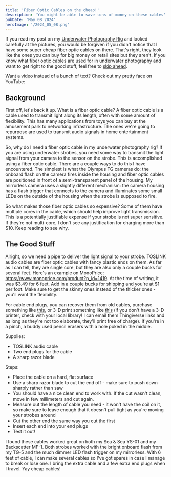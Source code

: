 ```yaml
---
title: 'Fiber Optic Cables on the cheap!'
description: 'You might be able to save tons of money on these cables'
pubDate: 'May 08 2024'
heroImage: '/2024_05_08.png'
---
```



If you read my post on my [Underwater Photography Rig](/2024-05-01-underwater-photo-rig/) and looked carefully at the pictures, you would be forgiven if you didn't notice that 
I have some super cheap fiber optic cables on there. That's right, they look like the ones you can buy for big money on retail sites but they aren't. If you know what fiber 
optic cables are used for in underwater photography and want to get right to the good stuff, feel free to [skip ahead](#the-good-stuff).

Want a video instead of a bunch of text? Check out my pretty face on YouTube:

<YouTube id="https://youtu.be/ebHj_CF8qUw?si=oUj4w8tQHCGJfAKy" />


## Background

First off, let's back it up. What is a fiber optic cable? A fiber optic cable is a cable used to transmit light along its length, often with some amount of flexibility. This 
has many applications from toys you can buy at the amusement park to networking infrastructure. The ones we're going to repurpose are used to transmit audio signals in home 
entertainment systems.

So, why do I need a fiber optic cable in my underwater photography rig? If you are using underwater strobes, you need some way to transmit the light signal from your camera to 
the sensor on the strobe. This is accomplished using a fiber optic cable. There are a couple ways to do this I have encountered. The simplest is what the Olympus TG cameras do: 
the onboard flash on the camera fires inside the housing and fiber optic cables are positioned in front of a semi-transparent panel of the housing. My mirrorless camera uses 
a slightly different mechanism: the camera housing has a flash trigger that connects to the camera and illuminates some small LEDs on the outside of the housing when the strobe 
is supposed to fire.

So what makes those fiber optic cables so expensive? Some of them have multiple cores in the cable, which should help improve light transmission. This is a potentially 
justifiable expense if your strobe is not super sensitive. If they're not multi-core, I don't see any justification for charging more than $10. Keep reading to see why.

## The Good Stuff

Alright, so we need a pipe to deliver the light signal to your strobe. TOSLINK audio cables are fiber optic cables with fancy plastic ends on them. As far as I can tell, they 
are single core, but they are also only a couple bucks for several feet. Here's an example on MonoPrice: https://www.monoprice.com/product?p_id=1419. At the time of writing, it
was $3.49 for 6 feet. Add in a couple bucks for shipping and you're at $1 per foot. Make sure to get the skinny ones instead of the thicker ones - you'll want the flexibility.

For cable end plugs, you can recover them from old cables, purchase something like [this](https://www.backscatter.com/Inon-Double-Hole-Rubber-bushing-for-fiber-optic-ca), or 3-D print 
something like [this](https://www.thingiverse.com/thing:4624742) (if you don't have a 3-D printer, check with your local 
library! I can email them Thingiverse links and as long as they're not too elaborate, they'll print free of charge). If you're in a pinch, a buddy used pencil erasers with 
a hole poked in the middle.

Supplies:
* TOSLINK audio cable
* Two end plugs for the cable
* A sharp razor blade

Steps:

* Place the cable on a hard, flat surface 
* Use a sharp razor blade to cut the end off - make sure to push down sharply rather than saw
* You should have a nice clean end to work with. If the cut wasn't clean, move in few millimeters and cut again.
* Measure out the length of cable you need - it won't have the coil on it, so make sure to leave enough that it doesn't pull tight as you're moving your strobes around
* Cut the other end the same way you cut the first
* Insert each end into your end plugs
* Test it out!

I found these cables worked great on both my Sea & Sea YS-01 and my Backscatter MF-1. Both strobes worked with the bright onboard flash from my TG-5 and the much 
dimmer LED flash trigger on my mirrorless. With 6 feet of cable, I can make several cables so I've got spares in case I manage to break or lose one. I bring the extra 
cable and a few extra end plugs when I travel. Yay cheap cables!